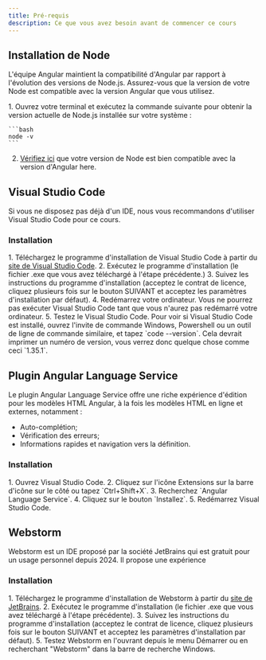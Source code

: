 ```yaml
---
title: Pré-requis
description: Ce que vous avez besoin avant de commencer ce cours
---
```



## Installation de Node

L'équipe Angular maintient la compatibilité d'Angular par rapport à l'évolution des versions de Node.js.
Assurez-vous que la version de votre Node est compatible avec la version Angular que vous utilisez.

<Steps>
1. Ouvrez votre terminal et exécutez la commande suivante pour obtenir la version actuelle de Node.js installée sur votre système :

    ```bash
    node -v
    ```

2. <a href="https://angular.dev/reference/versions#actively-supported-versions" target="_blank">Vérifiez ici</a> que votre version de Node est bien compatible avec la version d'Angular here.
</Steps>

## Visual Studio Code

Si vous ne disposez pas déjà d'un IDE, nous vous recommandons d'utiliser Visual Studio Code pour ce cours.

### Installation

<Steps>
1. Téléchargez le programme d'installation de Visual Studio Code à partir du <a href="https://code.visualstudio.com/" target="_blank">site de Visual Studio Code</a>.
2. Exécutez le programme d'installation (le fichier .exe que vous avez téléchargé à l'étape précédente.)
3. Suivez les instructions du programme d'installation (acceptez le contrat de licence, cliquez plusieurs fois sur le bouton SUIVANT et acceptez les paramètres d'installation par défaut).
4. Redémarrez votre ordinateur. Vous ne pourrez pas exécuter Visual Studio Code tant que vous n'aurez pas redémarré votre ordinateur.
5. Testez le Visual Studio Code. Pour voir si Visual Studio Code est installé, ouvrez l'invite de commande Windows, Powershell ou un outil de ligne de commande similaire, et tapez `code --version`. Cela devrait imprimer un numéro de version, vous verrez donc quelque chose comme ceci `1.35.1`.
</Steps>

## Plugin Angular Language Service

Le plugin Angular Language Service offre une riche expérience d'édition pour les modèles HTML Angular, à la fois les modèles HTML en ligne et externes, notamment :

- Auto-complétion;
- Vérification des erreurs;
- Informations rapides et navigation vers la définition.

### Installation

<Steps>
1. Ouvrez Visual Studio Code.
2. Cliquez sur l'icône Extensions sur la barre d'icône sur le côté ou tapez `Ctrl+Shift+X`.
3. Recherchez `Angular Language Service`.
4. Cliquez sur le bouton `Installez`.
5. Redémarrez Visual Studio Code.

</Steps>

## Webstorm

Webstorm est un IDE proposé par la société JetBrains qui est gratuit pour un usage personnel depuis 2024.
Il propose une expérience 

### Installation

<Steps>
1. Téléchargez le programme d'installation de Webstorm à partir du <a href="https://www.jetbrains.com/webstorm/download/" target="_blank">site de JetBrains</a>.
2. Exécutez le programme d'installation (le fichier .exe que vous avez téléchargé à l'étape précédente).
3. Suivez les instructions du programme d'installation (acceptez le contrat de licence, cliquez plusieurs fois sur le bouton SUIVANT et acceptez les paramètres d'installation par défaut).
5. Testez Webstorm en l'ouvrant depuis le menu Démarrer ou en recherchant "Webstorm" dans la barre de recherche Windows.
</Steps>
